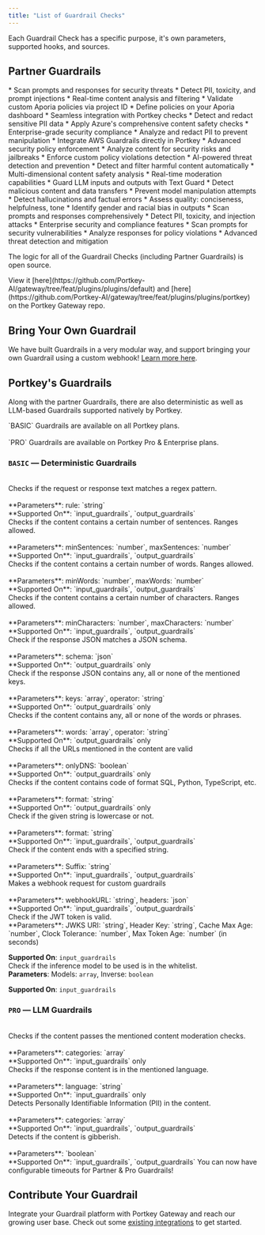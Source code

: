 ```yaml
---
title: "List of Guardrail Checks"
---
```


Each Guardrail Check has a specific purpose, it's own parameters, supported hooks, and sources.

## Partner Guardrails

<CardGroup cols={3}>
  <Card title="Acuvity" href="/integrations/guardrails/acuvity" img="/images/product/Guardrails/Acuvity.jpg">
    * Scan prompts and responses for security threats
    * Detect PII, toxicity, and prompt injections
    * Real-time content analysis and filtering
  </Card>
  <Card title="Aporia" href="/integrations/guardrails/aporia" img="/images/product/Guardrails/Aporia.jpg">
    * Validate custom Aporia policies via project ID
    * Define policies on your Aporia dashboard
    * Seamless integration with Portkey checks
  </Card>
  <Card title="Azure" href="/integrations/guardrails/azure-guardrails" img="/images/product/Guardrails/Azure.jpg" alt="Azure OpenAI">
    * Detect and redact sensitive PII data
    * Apply Azure's comprehensive content safety checks
    * Enterprise-grade security compliance
  </Card>
  <Card title="AWS Bedrock" href="/integrations/guardrails/bedrock-guardrails" img="/images/product/Guardrails/Bedrock.jpg">
    * Analyze and redact PII to prevent manipulation
    * Integrate AWS Guardrails directly in Portkey
    * Advanced security policy enforcement
  </Card>
  <Card title="Lasso Security" href="/integrations/guardrails/lasso" img="/images/product/Guardrails/Lasso.jpg">
    * Analyze content for security risks and jailbreaks
    * Enforce custom policy violations detection
    * AI-powered threat detection and prevention
  </Card>
  <Card title="Mistral" href="/integrations/guardrails/mistral" img="/images/product/Guardrails/Mistral-AI.jpg">
    * Detect and filter harmful content automatically
    * Multi-dimensional content safety analysis
    * Real-time moderation capabilities
  </Card>
  <Card title="Pangea" href="/integrations/guardrails/pangea" img="/images/product/Guardrails/Pangea.jpg">
    * Guard LLM inputs and outputs with Text Guard
    * Detect malicious content and data transfers
    * Prevent model manipulation attempts
  </Card>
  <Card title="Patronus" href="/integrations/guardrails/patronus-ai" img="/images/product/Guardrails/Patronus.jpg">
    * Detect hallucinations and factual errors
    * Assess quality: conciseness, helpfulness, tone
    * Identify gender and racial bias in outputs
  </Card>
  <Card title="Pillar" href="/integrations/guardrails/pillar" img="/images/product/Guardrails/Pillar.jpg">
    * Scan prompts and responses comprehensively
    * Detect PII, toxicity, and injection attacks
    * Enterprise security and compliance features
  </Card>
  <Card title="Prompt Security" href="/integrations/guardrails/prompt-security" img="/images/product/Guardrails/PromptSecurity.jpg">
    * Scan prompts for security vulnerabilities
    * Analyze responses for policy violations
    * Advanced threat detection and mitigation
  </Card>
</CardGroup>




The logic for all of the Guardrail Checks (including Partner Guardrails) is open source.

<Info>
View it [here](https://github.com/Portkey-AI/gateway/tree/feat/plugins/plugins/default) and [here](https://github.com/Portkey-AI/gateway/tree/feat/plugins/plugins/portkey) on the Portkey Gateway repo.
</Info>

## Bring Your Own Guardrail

We have built Guardrails in a very modular way, and support bringing your own Guardrail using a custom webhook! [Learn more here](/product/guardrails/list-of-guardrail-checks/bring-your-own-guardrails).


## Portkey's Guardrails

Along with the partner Guardrails, there are also deterministic as well as LLM-based Guardrails supported natively by Portkey.

<Note>
`BASIC` Guardrails are available on all Portkey plans.<br /><br />
`PRO` Guardrails are available on Portkey Pro & Enterprise plans.
</Note>





### `BASIC` — Deterministic Guardrails
<CardGroup cols={2}>
<Card title="Regex Match">
<br />
Checks if the request or response text matches a regex pattern.<br /><br />
**Parameters**: rule: `string`<br />
**Supported On**: `input_guardrails`, `output_guardrails`
</Card>
<Card title="Sentence Count">
<br />
Checks if the content contains a certain number of sentences. Ranges allowed.<br /><br />
**Parameters**: minSentences: `number`, maxSentences: `number`<br />
**Supported On**: `input_guardrails`, `output_guardrails`
</Card>
<Card title="Word Count">
<br />
Checks if the content contains a certain number of words. Ranges allowed.<br /><br />
**Parameters**: minWords: `number`, maxWords: `number`<br />
**Supported On**: `input_guardrails`, `output_guardrails`
</Card>
<Card title="Character Count">
<br />
Checks if the content contains a certain number of characters. Ranges allowed.<br /><br />
**Parameters**: minCharacters: `number`, maxCharacters: `number`<br />
**Supported On**: `input_guardrails`, `output_guardrails`
</Card>
<Card title="JSON Schema">
<br />
Check if the response JSON matches a JSON schema.<br /><br />
**Parameters**: schema: `json`<br />
**Supported On**: `output_guardrails` only
</Card>
<Card title="JSON Keys">
<br />
Check if the response JSON contains any, all or none of the mentioned keys.<br /><br />
**Parameters**: keys: `array`, operator: `string`<br />
**Supported On**: `output_guardrails` only
</Card>
<Card title="Contains">
<br />
Checks if the content contains any, all or none of the words or phrases.<br /><br />
**Parameters**: words: `array`, operator: `string`<br />
**Supported On**: `output_guardrails` only
</Card>
<Card title="Valid URLs">
<br />
Checks if all the URLs mentioned in the content are valid<br /><br />
**Parameters**: onlyDNS: `boolean`<br />
**Supported On**: `output_guardrails` only
</Card>
<Card title="Contains Code">
<br />
Checks if the content contains code of format SQL, Python, TypeScript, etc.<br /><br />
**Parameters**: format: `string`<br />
**Supported On**: `output_guardrails` only
</Card>
<Card title="Lowercase Detection">
<br />
Check if the given string is lowercase or not.<br /><br />
**Parameters**: format: `string`<br />
**Supported On**: `input_guardrails`, `output_guardrails`
</Card>
<Card title="Ends With">
<br />
Check if the content ends with a specified string.<br /><br />
**Parameters**: Suffix: `string`<br />
**Supported On**: `input_guardrails`, `output_guardrails`
</Card>
<Card title="Webhook">
<br />
Makes a webhook request for custom guardrails<br /><br />
**Parameters**: webhookURL: `string`, headers: `json`<br />
**Supported On**: `input_guardrails`, `output_guardrails`
</Card>
<Card title="JWT Token Validator">
<br />
Check if the JWT token is valid.
<br />
**Parameters**:
JWKS URI: `string`,
Header Key: `string`,
Cache Max Age: `number`,
Clock Tolerance: `number`,
Max Token Age: `number` (in seconds)


**Supported On**: `input_guardrails`
</Card>
<Card title="Model Whitelist">
<br />
Check if the inference model to be used is in the whitelist.
<br />
**Parameters**:
Models: `array`, Inverse: `boolean`


**Supported On**: `input_guardrails`
</Card>


</CardGroup>

### `PRO` — LLM Guardrails
<CardGroup cols={2}>
<Card title="Moderate Content">
<br />
Checks if the content passes the mentioned content moderation checks.<br /><br />
**Parameters**: categories: `array`<br />
**Supported On**: `input_guardrails` only
</Card>
<Card title="Check Language">
<br />
Checks if the response content is in the mentioned language.<br /><br />
**Parameters**: language: `string`<br />
**Supported On**: `input_guardrails` only
</Card>
<Card title="Detect PII">
<br />
Detects Personally Identifiable Information (PII) in the content.<br /><br />
**Parameters**: categories: `array`<br />
**Supported On**: `input_guardrails`, `output_guardrails`
</Card>
<Card title="Detect Gibberish">
<br />
Detects if the content is gibberish.<br /><br />
**Parameters**: `boolean`<br />
**Supported On**: `input_guardrails`, `output_guardrails`
</Card>
</CardGroup>


<Note>
    You can now have configurable timeouts for Partner & Pro Guardrails!
</Note>

## Contribute Your Guardrail
Integrate your Guardrail platform with Portkey Gateway and reach our growing user base.
Check out some [existing integrations](https://github.com/portkey-ai/gateway) to get started.

